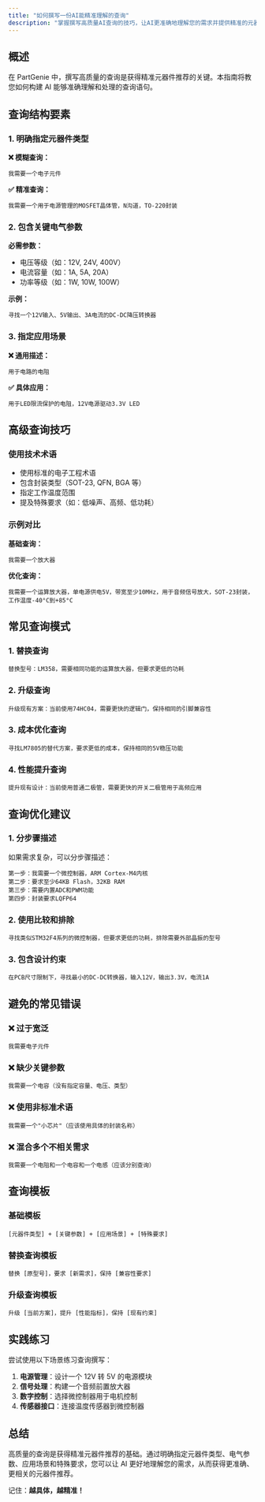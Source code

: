 ```yaml
---
title: "如何撰写一份AI能精准理解的查询"
description: "掌握撰写高质量AI查询的技巧，让AI更准确地理解您的需求并提供精准的元器件推荐"
---
```


## 概述

在 PartGenie 中，撰写高质量的查询是获得精准元器件推荐的关键。本指南将教您如何构建 AI 能够准确理解和处理的查询语句。

## 查询结构要素

### 1. 明确指定元器件类型

**❌ 模糊查询：**

```
我需要一个电子元件
```

**✅ 精准查询：**

```
我需要一个用于电源管理的MOSFET晶体管，N沟道，TO-220封装
```

### 2. 包含关键电气参数

**必需参数：**

- 电压等级（如：12V, 24V, 400V）
- 电流容量（如：1A, 5A, 20A）
- 功率等级（如：1W, 10W, 100W）

**示例：**

```
寻找一个12V输入、5V输出、3A电流的DC-DC降压转换器
```

### 3. 指定应用场景

**❌ 通用描述：**

```
用于电路的电阻
```

**✅ 具体应用：**

```
用于LED限流保护的电阻，12V电源驱动3.3V LED
```

## 高级查询技巧

### 使用技术术语

- 使用标准的电子工程术语
- 包含封装类型（SOT-23, QFN, BGA 等）
- 指定工作温度范围
- 提及特殊要求（如：低噪声、高频、低功耗）

### 示例对比

**基础查询：**

```
我需要一个放大器
```

**优化查询：**

```
我需要一个运算放大器，单电源供电5V，带宽至少10MHz，用于音频信号放大，SOT-23封装，工作温度-40°C到+85°C
```

## 常见查询模式

### 1. 替换查询

```
替换型号：LM358，需要相同功能的运算放大器，但要求更低的功耗
```

### 2. 升级查询

```
升级现有方案：当前使用74HC04，需要更快的逻辑门，保持相同的引脚兼容性
```

### 3. 成本优化查询

```
寻找LM7805的替代方案，要求更低的成本，保持相同的5V稳压功能
```

### 4. 性能提升查询

```
提升现有设计：当前使用普通二极管，需要更快的开关二极管用于高频应用
```

## 查询优化建议

### 1. 分步骤描述

如果需求复杂，可以分步骤描述：

```
第一步：我需要一个微控制器，ARM Cortex-M4内核
第二步：要求至少64KB Flash，32KB RAM
第三步：需要内置ADC和PWM功能
第四步：封装要求LQFP64
```

### 2. 使用比较和排除

```
寻找类似STM32F4系列的微控制器，但要求更低的功耗，排除需要外部晶振的型号
```

### 3. 包含设计约束

```
在PCB尺寸限制下，寻找最小的DC-DC转换器，输入12V，输出3.3V，电流1A
```

## 避免的常见错误

### ❌ 过于宽泛

```
我需要电子元件
```

### ❌ 缺少关键参数

```
我需要一个电容（没有指定容量、电压、类型）
```

### ❌ 使用非标准术语

```
我需要一个"小芯片"（应该使用具体的封装名称）
```

### ❌ 混合多个不相关需求

```
我需要一个电阻和一个电容和一个电感（应该分别查询）
```

## 查询模板

### 基础模板

```
[元器件类型] + [关键参数] + [应用场景] + [特殊要求]
```

### 替换查询模板

```
替换 [原型号]，要求 [新需求]，保持 [兼容性要求]
```

### 升级查询模板

```
升级 [当前方案]，提升 [性能指标]，保持 [现有约束]
```

## 实践练习

尝试使用以下场景练习查询撰写：

1. **电源管理**：设计一个 12V 转 5V 的电源模块
2. **信号处理**：构建一个音频前置放大器
3. **数字控制**：选择微控制器用于电机控制
4. **传感器接口**：连接温度传感器到微控制器

## 总结

高质量的查询是获得精准元器件推荐的基础。通过明确指定元器件类型、电气参数、应用场景和特殊要求，您可以让 AI 更好地理解您的需求，从而获得更准确、更相关的元器件推荐。

记住：**越具体，越精准！**
